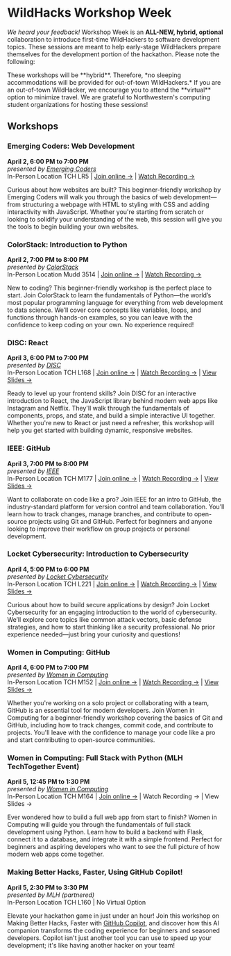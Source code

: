 
# WildHacks Workshop Week

*We heard your feedback!* Workshop Week is an **ALL-NEW, hybrid, optional** collaboration to introduce first-time WildHackers to software development topics. These sessions are meant to help early-stage WildHackers prepare themselves for the development portion of the hackathon. Please note the following:

<Callout type="error" emoji="❌">
    These workshops will be **hybrid**. Therefore, *no sleeping accommodations will be provided for out-of-town WildHackers.*
</Callout>

<Callout type="info" emoji="✅">
    If you are an out-of-town WildHacker, we encourage you to attend the **virtual** option to minimize travel.
</Callout>

<Callout emoji="💓">
    We are grateful to Northwestern's computing student organizations for hosting these sessions!
</Callout>


## Workshops

### Emerging Coders: Web Development

**April 2, 6:00 PM to 7:00 PM**<br />_presented by [Emerging Coders](https://emergingcoders.org/)_<br />
In-Person Location TCH LR5 | [Join online →](https://northwestern.zoom.us/j/98854719784) | [Watch Recording →](https://drive.google.com/file/d/1X_yDPrvgcCKshwzvl0Ta7auaRxY-d8Iq/view?usp=sharing)

Curious about how websites are built? This beginner-friendly workshop by Emerging Coders will walk you through the basics of web development—from structuring a webpage with HTML to styling with CSS and adding interactivity with JavaScript. Whether you're starting from scratch or looking to solidify your understanding of the web, this session will give you the tools to begin building your own websites.


### ColorStack: Introduction to Python
**April 2, 7:00 PM to 8:00 PM**<br />_presented by [ColorStack](https://www.instagram.com/colorstacknu/)_<br />
In-Person Location Mudd 3514 | [Join online →](https://northwestern.zoom.us/j/99507090643) | [Watch Recording →](https://drive.google.com/file/d/1qsaOTh--qfZqXST-H61XVtzQnNfbj7XW/view?usp=sharing)

New to coding? This beginner-friendly workshop is the perfect place to start. Join ColorStack to learn the fundamentals of Python—the world’s most popular programming language for everything from web development to data science. We’ll cover core concepts like variables, loops, and functions through hands-on examples, so you can leave with the confidence to keep coding on your own. No experience required!


### DISC: React
**April 3, 6:00 PM to 7:00 PM**<br />_presented by [DISC](https://www.discnu.org/)_<br />
In-Person Location TCH L168 | [Join online →](https://northwestern.zoom.us/j/92064596817) | [Watch Recording →](https://drive.google.com/file/d/1xvSAJ17pDH4g7GaIIgpxe7BaJ_qw_xIs/view?usp=sharing) | [View Slides →](https://docs.google.com/presentation/d/1pHqiADUPLDqj8dCz7UZfHS_1p0v9cGpP/edit?usp=sharing&ouid=100549785103278329640&rtpof=true&sd=true)

Ready to level up your frontend skills? Join DISC for an interactive introduction to React, the JavaScript library behind modern web apps like Instagram and Netflix. They'll walk through the fundamentals of components, props, and state, and build a simple interactive UI together. Whether you're new to React or just need a refresher, this workshop will help you get started with building dynamic, responsive websites.


### IEEE: GitHub
**April 3, 7:00 PM to 8:00 PM**<br />_presented by [IEEE](https://www.instagram.com/ieeenorthwestern/)_<br />
In-Person Location TCH M177 | [Join online →](https://northwestern.zoom.us/j/96704620271) | [Watch Recording →](https://drive.google.com/file/d/1TKUD9DqVa3oKkzRVh2fh6WZkFps02Shz/view?usp=sharing) | [View Slides →](https://docs.google.com/presentation/d/1CHU9tblDyTIxJzzht6wNNopbTLiJlGRl91SrNVGCt0o/edit?usp=sharing)

Want to collaborate on code like a pro? Join IEEE for an intro to GitHub, the industry-standard platform for version control and team collaboration. You’ll learn how to track changes, manage branches, and contribute to open-source projects using Git and GitHub. Perfect for beginners and anyone looking to improve their workflow on group projects or personal development.


### Locket Cybersecurity: Introduction to Cybersecurity
**April 4, 5:00 PM to 6:00 PM**<br />_presented by [Locket Cybersecurity](https://www.locketcyber.com/)_<br />
In-Person Location TCH L221 | [Join online →](https://northwestern.zoom.us/j/93020707718) | [Watch Recording →](https://drive.google.com/file/d/1w_L4MdebUDaK8cJPPmntg_K_sudDHb_R/view?usp=sharing) | [View Slides →](https://docs.google.com/presentation/d/1Cki9ErZJV3lE87hO2jS8xDkwyb-vADr7Jkh-YTOWXCk/edit?usp=sharing)

Curious about how to build secure applications by design? Join Locket Cybersecurity for an engaging introduction to the world of cybersecurity. We’ll explore core topics like common attack vectors, basic defense strategies, and how to start thinking like a security professional. No prior experience needed—just bring your curiosity and questions!


### Women in Computing: GitHub
**April 4, 6:00 PM to 7:00 PM**<br />_presented by [Women in Computing](https://www.wic.cs.northwestern.edu/)_<br />
In-Person Location TCH M152 | [Join online →](https://northwestern.zoom.us/j/95768654285) | [Watch Recording →](https://drive.google.com/file/d/1N_pKKmvYH5f52ISZsYStvqDQypAc1pQH/view?usp=sharing) | [View Slides →](https://docs.google.com/presentation/d/1O_ofVG4ocoKdPrF-xDTlBjRc8eiWQS-CEFq78AFkHWU/edit?usp=sharing)

Whether you're working on a solo project or collaborating with a team, GitHub is an essential tool for modern developers. Join Women in Computing for a beginner-friendly workshop covering the basics of Git and GitHub, including how to track changes, commit code, and contribute to projects. You'll leave with the confidence to manage your code like a pro and start contributing to open-source communities.


### Women in Computing: Full Stack with Python (MLH TechTogether Event)
**April 5, 12:45 PM to 1:30 PM**<br />_presented by [Women in Computing](https://www.wic.cs.northwestern.edu/)_<br />
In-Person Location TCH M164 | [Join online →](https://northwestern.zoom.us/j/98592205673) | Watch Recording → | View Slides →

Ever wondered how to build a full web app from start to finish? Women in Computing will guide you through the fundamentals of full stack development using Python. Learn how to build a backend with Flask, connect it to a database, and integrate it with a simple frontend. Perfect for beginners and aspiring developers who want to see the full picture of how modern web apps come together.


### Making Better Hacks, Faster, Using GitHub Copilot!
**April 5, 2:30 PM to 3:30 PM**<br />_presented by MLH (partnered)_<br />
In-Person Location TCH L160 | No Virtual Option

Elevate your hackathon game in just under an hour! Join this workshop on Making Better Hacks, Faster with [GitHub Copilot](https://hackp.ac/github-copilot), and discover how this AI companion transforms the coding experience for beginners and seasoned developers. Copilot isn't just another tool you can use to speed up your development; it's like having another hacker on your team!
